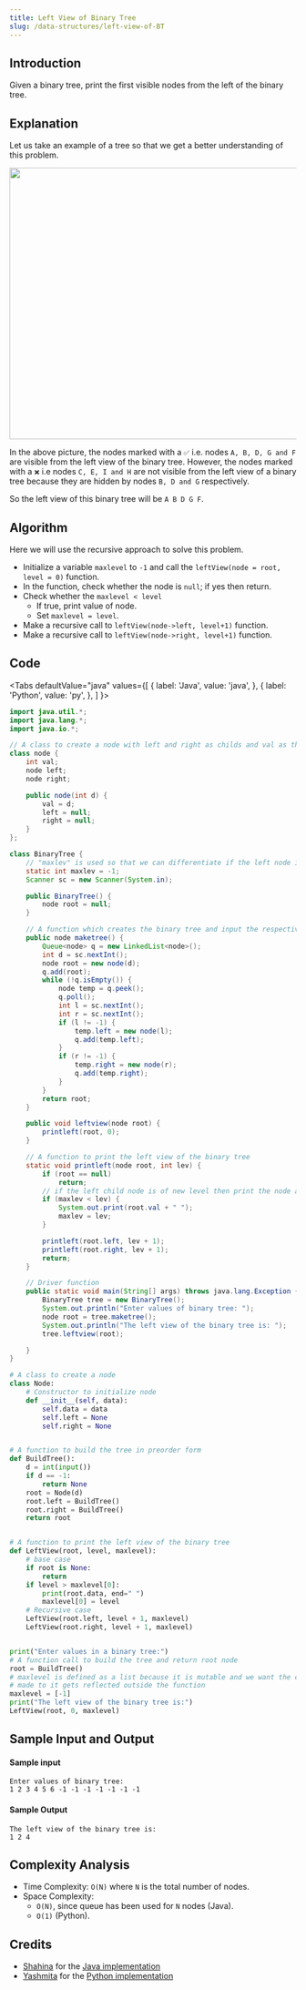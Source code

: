 ```yaml
---
title: Left View of Binary Tree
slug: /data-structures/left-view-of-BT
---
```

## Introduction

Given a binary tree, print the first visible nodes from the left of the binary tree.

## Explanation

Let us take an example of a tree so that we get a better understanding of this problem.

<p align="center">
  <img width="507" height="477" src="https://i.imgur.com/XXpseSU.png" />
</p>

In the above picture, the nodes marked with a `✅` i.e. nodes `A, B, D, G and F`
are visible from the left view of the binary tree. However, the nodes marked with 
a `❌` i.e nodes `C, E, I and H` are not visible from the left view of a binary 
tree because they are hidden by nodes `B, D and G` respectively.

So the left view of this binary tree will be `A B D G F`.

## Algorithm

Here we will use the recursive approach to solve this problem.

* Initialize a variable `maxlevel` to `-1` and call the `leftView(node = root, level = 0)` function.
* In the function, check whether the node is `null`; if yes then return.
* Check whether the `maxlevel < level`
  * If true, print value of node.
  * Set `maxlevel = level`.
* Make a recursive call to `leftView(node->left, level+1)` function.
* Make a recursive call to `leftView(node->right, level+1)` function.

## Code 


<Tabs
  defaultValue="java"
  values={[
    { label: 'Java', value: 'java', },
    { label: 'Python', value: 'py', },
  ]
}>

<TabItem value="java">

```java
import java.util.*;
import java.lang.*;
import java.io.*;

// A class to create a node with left and right as childs and val as the key value of that node
class node {
    int val;
    node left;
    node right;

    public node(int d) {
        val = d;
        left = null;
        right = null;
    }
};

class BinaryTree {
    // "maxlev" is used so that we can differentiate if the left node is of next level or of same level
    static int maxlev = -1;
    Scanner sc = new Scanner(System.in);

    public BinaryTree() {
        node root = null;
    }

    // A function which creates the binary tree and input the respective nodes using queue
    public node maketree() {
        Queue<node> q = new LinkedList<node>();
        int d = sc.nextInt();
        node root = new node(d);
        q.add(root);
        while (!q.isEmpty()) {
            node temp = q.peek();
            q.poll();
            int l = sc.nextInt();
            int r = sc.nextInt();
            if (l != -1) {
                temp.left = new node(l);
                q.add(temp.left);
            }
            if (r != -1) {
                temp.right = new node(r);
                q.add(temp.right);
            }
        }
        return root;
    }

    public void leftview(node root) {
        printleft(root, 0);
    }

    // A function to print the left view of the binary tree
    static void printleft(node root, int lev) {
        if (root == null)
            return;
        // if the left child node is of new level then print the node and update the maxlev
        if (maxlev < lev) {
            System.out.print(root.val + " ");
            maxlev = lev;
        }

        printleft(root.left, lev + 1);
        printleft(root.right, lev + 1);
        return;
    }

    // Driver function
    public static void main(String[] args) throws java.lang.Exception {
        BinaryTree tree = new BinaryTree();
        System.out.println("Enter values of binary tree: ");
        node root = tree.maketree();
        System.out.println("The left view of the binary tree is: ");
        tree.leftview(root);

    }
}
```
</TabItem>

<TabItem value="py">

```python
# A class to create a node
class Node:
    # Constructor to initialize node
    def __init__(self, data):
        self.data = data
        self.left = None
        self.right = None


# A function to build the tree in preorder form
def BuildTree():
    d = int(input())
    if d == -1:
        return None
    root = Node(d)
    root.left = BuildTree()
    root.right = BuildTree()
    return root


# A function to print the left view of the binary tree
def LeftView(root, level, maxlevel):
    # base case
    if root is None:
        return
    if level > maxlevel[0]:
        print(root.data, end=" ")
        maxlevel[0] = level
    # Recursive case
    LeftView(root.left, level + 1, maxlevel)
    LeftView(root.right, level + 1, maxlevel)


print("Enter values in a binary tree:")
# A function call to build the tree and return root node
root = BuildTree()
# maxlevel is defined as a list because it is mutable and we want the changes
# made to it gets reflected outside the function
maxlevel = [-1]
print("The left view of the binary tree is:")
LeftView(root, 0, maxlevel)
```
</TabItem>
</Tabs>

## Sample Input and Output

#### Sample input

```
Enter values of binary tree: 
1 2 3 4 5 6 -1 -1 -1 -1 -1 -1 -1
```

#### Sample Output

```
The left view of the binary tree is: 
1 2 4
```

## Complexity Analysis

- Time Complexity: `O(N)` where `N` is the total number of nodes.
- Space Complexity: 
  - `O(N)`, since queue has been used for `N` nodes (Java).
  - `O(1)` (Python). 


## Credits

- [Shahina](https://github.com/shahina-bano) for the [Java implementation](https://github.com/TesseractCoding/NeoAlgo/blob/master/Java/graphs/left_view_binary_tree.java)
- [Yashmita](https://github.com/yashmita) for the [Python implementation](https://github.com/TesseractCoding/NeoAlgo/blob/master/Python/graphs/Left_view_of_binary_tree.py)